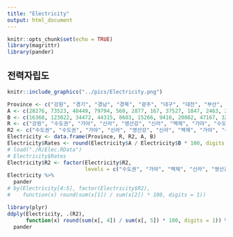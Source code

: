 ```yaml
---
title: "Electricity"
output: html_document
---
```


```r
knitr::opts_chunk$set(echo = TRUE)
library(magrittr)
library(pander)
```

## 전력자립도

```r
knitr::include_graphics("../pics/Electricity.png")
```

```r
Province <- c("강원", "경기", "경남", "경북", "광주", "대구", "대전", "부산", "서울", "세종", "울산", "인천", "전남", "전북", "제주", "충남", "충북")
A <- c(28276, 73523, 48449, 79794, 560, 2877, 167, 37527, 1847, 2463, 28994, 60032, 55681, 12241, 3957, 123797, 1604)
B <- c(16368, 123022, 34472, 44315, 8603, 15266, 9416, 20802, 47167, 3226, 34139, 24281, 32385, 22281, 5374, 52645, 26732)
R <- c("강원", "수도권", "가야", "신라", "영산강", "신라", "백제", "가야", "수도권", "백제", "가야", "수도권", "영산강", "전북", "제주", "백제", "백제")
R2 <- c("수도권", "수도권", "가야", "신라", "영산강", "신라", "백제", "가야", "수도권", "백제", "가야", "수도권", "영산강", "백제", "영산강", "백제", "백제")
Electricity <- data.frame(Province, R, R2, A, B)
Electricity$Rates <- round(Electricity$A / Electricity$B * 100, digits = 1)
# load("./R/Elec.RData")
# Electricity$Rates
Electricity$R2 <- factor(Electricity$R2, 
                         levels = c("수도권", "가야", "백제", "신라", "영산강"))
Electricity %>%
  pander
# by(Electricity[4:5], factor(Electricity$R2), 
#    function(x) round(sum(x[1]) / sum(x[2]) * 100, digits = 1)) 
```

```r
library(plyr)
ddply(Electricity, .(R2), 
      function(x) round(sum(x[, 4]) / sum(x[, 5]) * 100, digits = 1)) %>%
  pander
```


